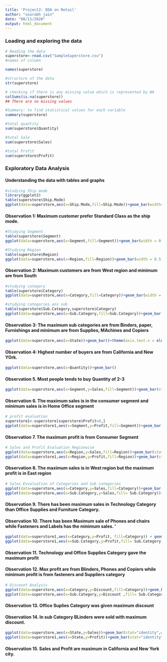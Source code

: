 ---
title: 'Project2: EDA on Retail'
author: "sourabh jain"
date: "08/11/2020"
output: html_document
---


### Loading and exploring the data 
```{r}
# Reading the data
superstore<-read.csv("SampleSuperstore.csv")
#names of column

names(superstore)

#structure of the data
str(superstore)

# checking if there is any missing value which is represented by NA
colSums(is.na(superstore))
## There are no missing values

#Summary: to find statistical values for each variable
summary(superstore)

#total quantity
sum(superstore$Quantity)

#total Sale
sum(superstore$Sales)

#total Profit
sum(superstore$Profit)
```
### Exploratory Data Analysis
#### Understanding the data with tables and graphs

```{r}
#studying Ship mode
library(ggplot2)
table(superstore$Ship.Mode)
ggplot(data=superstore,aes(x=Ship.Mode,fill=Ship.Mode))+geom_bar(width=0.5)
```

#### Observation 1: Maximum customer prefer Standard Class as the ship mode. 

```{r}
#Studying Segment
table(superstore$Segment)
ggplot(data=superstore,aes(x=Segment,fill=Segment))+geom_bar(width = 0.5)

#Studying Region
table(superstore$Region)
ggplot(data=superstore,aes(x=Region,fill=Region))+geom_bar(width = 0.5)
```

#### Observation 2: Maximum customers are from West region and minimum are from South



```{r}
#studying category
table(superstore$Category)
ggplot(data=superstore,aes(x=Category,fill=Category))+geom_bar(width = 0.5)

#studying categories ans sub
table(superstore$Sub.Category,superstore$Category)
ggplot(data=superstore,aes(x=Sub.Category,fill=Sub.Category))+geom_bar()+theme(axis.text.x = element_text(angle=90,hjust = 1,vjust = 1))

```


#### Observation 3: The maximum sub categories are from Binders, paper, Furnishings and minimum are from Supplies, MAchines and Copiers

```{r}
ggplot(data=superstore,aes(x=State))+geom_bar()+theme(axis.text.x = element_text(angle=90,hjust = 1,vjust = 1))
```

#### Observation 4: Highest number of buyers are from California and New YOrk.

```{r}
ggplot(data=superstore,aes(x=Quantity))+geom_bar()
```

#### Observation 5. Most people tends to buy Quantity of 2-3

```{r}
ggplot(data=superstore,aes(x=Segment,y=Sales,fill=Segment))+geom_bar(stat="identity",width = 0.5)
```

#### Observation 6. The maximum sales is in the consumer segment and minimum sales is in Home Office segment

```{r}
# profit evaluation 
superstore1<-superstore[superstore$Profit>0,]
ggplot(data=superstore1,aes(x=Segment,y=Profit,fill=Segment))+geom_bar(stat="identity",width=0.5)
```

#### Observation 7. The maximum profit is from Consumer Segment

```{r}
# Sales and Profit Evaluation Regionwise
ggplot(data=superstore,aes(x=Region,y=Sales,fill=Region))+geom_bar(stat="identity",width=0.5)
ggplot(data=superstore1,aes(x=Region,y=Profit,fill=Region))+geom_bar(stat="identity",width = 0.5)
```

#### Observation 8. The maximum sales is in West region but the maximum profit is in East region


```{r}
# Sales Evvaluation of Categories and Sub categories
ggplot(data=superstore,aes(x=Category,y=Sales,fill=Category))+geom_bar(stat="identity",width=0.5)
ggplot(data=superstore,aes(x=Sub.Category,y=Sales,fill= Sub.Category))+geom_bar(stat="identity")+theme(axis.text.x = element_text(angle=90,hjust = 1,vjust = 1))
```

#### Observation 9. There has been maximum sales in Technology Category than Office Supplies and Furniture Category.

#### Observation 10. There has been Maximum sale of Phones and chairs while Fasteners and Labels has the minimum sales. '

```{r}
ggplot(data=superstore1,aes(x=Category,y=Profit, fill=Category)) + geom_bar(stat="identity",width=0.5)
ggplot(data=superstore1,aes(x=Sub.Category,y=Profit,fill= Sub.Category))+geom_bar(stat="identity")+theme(axis.text.x = element_text(angle=90,hjust = 1,vjust = 1))
```

#### Observation 11. Technology and Office Supplies Category gave the maximum profit

#### Observation 12. Max profit are from Blinders, Phones and Copiers while minimum profit is from fasteners and Suppliers category

```{r}
# Discount Analysis
ggplot(data=superstore,aes(x=Category,y=Discount,fill=Category))+geom_bar(stat="identity",width=0.5)
ggplot(data=superstore,aes(x=Sub.Category,y=Discount ,fill= Sub.Category))+geom_bar(stat="identity")+theme(axis.text.x = element_text(angle=90,hjust = 1,vjust = 1))
```

#### Observation 13. Office Suplies Category was given maximum discount
#### Observation 14. In sub Category BLinders were sold with maximum discount. 

```{r}
ggplot(data=superstore,aes(x=State,y=Sales))+geom_bar(stat="identity",width=0.5)+theme(axis.text.x = element_text(angle=90,hjust = 1,vjust = 1))
ggplot(data=superstore1,aes(x=State,y=Profit))+geom_bar(stat="identity",width=0.5)+theme(axis.text.x = element_text(angle=90,hjust = 1,vjust = 1))
```

#### Observation 15. Sales and Profit are maximum in California and New York city. 


